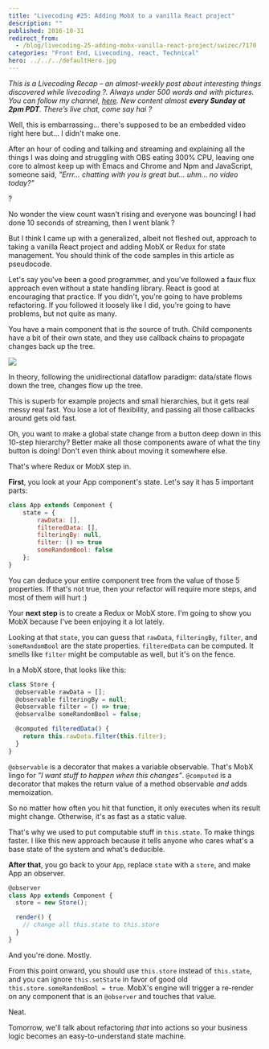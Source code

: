 ```yaml
---
title: "Livecoding #25: Adding MobX to a vanilla React project"
description: ""
published: 2016-10-31
redirect_from:
  - /blog/livecoding-25-adding-mobx-vanilla-react-project/swizec/7170
categories: "Front End, Livecoding, react, Technical"
hero: ../../../defaultHero.jpg
---
```


_This is a Livecoding Recap – an almost-weekly post about interesting things discovered while livecoding ?. Always under 500 words and with pictures. You can follow my channel, [here](https://livecoding.tv/swizec). New content almost **every Sunday at 2pm PDT**. There’s live chat, come say hai ?_

Well, this is embarrassing… there's supposed to be an embedded video right here but… I didn't make one.

After an hour of coding and talking and streaming and explaining all the things I was doing and struggling with OBS eating 300% CPU, leaving one core to almost keep up with Emacs and Chrome and Npm and JavaScript, someone said, _"Errr… chatting with you is great but… uhm… no video today?"_

?

No wonder the view count wasn't rising and everyone was bouncing! I had done 10 seconds of streaming, then I went blank ?

But I think I came up with a generalized, albeit not fleshed out, approach to taking a vanilla React project and adding MobX or Redux for state management. You should think of the code samples in this article as pseudocode.

Let's say you've been a good programmer, and you’ve followed a faux flux approach even without a state handling library. React is good at encouraging that practice. If you didn't, you're going to have problems refactoring. If you followed it loosely like I did, you're going to have problems, but not quite as many.

You have a main component that is _the_ source of truth. Child components have a bit of their own state, and they use callback chains to propagate changes back up the tree.

![](https://swizec.com/blog/wp-content/uploads/2016/10/photo.png)

In theory, following the unidirectional dataflow paradigm: data/state flows down the tree, changes flow up the tree.

This is superb for example projects and small hierarchies, but it gets real messy real fast. You lose a lot of flexibility, and passing all those callbacks around gets old fast.

Oh, you want to make a global state change from a button deep down in this 10-step hierarchy? Better make all those components aware of what the tiny button is doing! Don't even think about moving it somewhere else.

That's where Redux or MobX step in.

**First**, you look at your App component's state. Let's say it has 5 important parts:

```javascript
class App extends Component {
    state = {
        rawData: [],
        filteredData: [],
        filteringBy: null,
        filter: () => true
        someRandomBool: false
    };
}
```

You can deduce your entire component tree from the value of those 5 properties. If that's not true, then your refactor will require more steps, and most of them will hurt :)

Your **next step** is to create a Redux or MobX store. I'm going to show you MobX because I've been enjoying it a lot lately.

Looking at that `state`, you can guess that `rawData`, `filteringBy`, `filter`, and `someRandomBool` are the state properties. `filteredData` can be computed. It smells like `filter` might be computable as well, but it's on the fence.

In a MobX store, that looks like this:

```javascript
class Store {
  @observable rawData = [];
  @observable filteringBy = null;
  @observable filter = () => true;
  @observalbe someRandomBool = false;

  @computed filteredData() {
    return this.rawData.filter(this.filter);
  }
}
```

`@observable` is a decorator that makes a variable observable. That's MobX lingo for _"I want stuff to happen when this changes"_. `@computed` is a decorator that makes the return value of a method observable _and_ adds memoization.

So no matter how often you hit that function, it only executes when its result might change. Otherwise, it's as fast as a static value.

That's why we used to put computable stuff in `this.state`. To make things faster. I like this new approach because it tells anyone who cares what's a base state of the system and what's deducible.

**After that**, you go back to your `App`, replace `state` with a `store`, and make App an observer.

```javascript
@observer
class App extends Component {
  store = new Store();

  render() {
    // change all this.state to this.store
  }
}
```

And you're done. Mostly.

From this point onward, you should use `this.store` instead of `this.state`, and you can ignore `this.setState` in favor of good old `this.store.someRandomBool = true`. MobX's engine will trigger a re-render on any component that is an `@observer` and touches that value.

Neat.

Tomorrow, we'll talk about refactoring _that_ into actions so your business logic becomes an easy-to-understand state machine.
